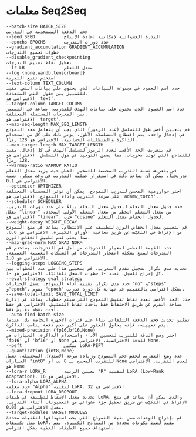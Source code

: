 # معلمات Seq2Seq 

```
--batch-size BATCH_SIZE
حجم الدفعة المستخدمة في التدريب
--seed SEED           البذرة العشوائية لإمكانية إعادة الإنتاج
--epochs EPOCHS       عدد دورات التدريب
--gradient_accumulation GRADIENT_ACCUMULATION
خطوات تجميع التدرجات
--disable_gradient_checkpointing
تعطيل نقاط تفتيش التدرجات
--lr LR               معدل التعلم
--log {none,wandb,tensorboard}
استخدم تتبع التجربة
--text-column TEXT_COLUMN
حدد اسم العمود في مجموعة البيانات الذي يحتوي على بيانات النص. مفيد للتمييز بين حقول النص المتعددة.
الافتراضي هو 'text'.
--target-column TARGET_COLUMN
حدد اسم العمود الذي يحتوي على بيانات الهدف للتدريب. يساعد في التمييز بين المخرجات المحتملة المختلفة.
الافتراضي هو 'target'.
--max-seq-length MAX_SEQ_LENGTH
قم بتعيين أقصى طول للتسلسل (عدد الرموز) الذي يجب أن يتعامل معه النموذج في إدخال واحد. يتم اقتطاع التسلسلات الأطول. يؤثر ذلك على كل من استخدام الذاكرة والمتطلبات الحسابية. الافتراضي هو 128 رمزًا.
--max-target-length MAX_TARGET_LENGTH
قم بتعريف الحد الأقصى لعدد الرموز لتسلسل الهدف في كل إدخال. مفيد للنماذج التي تولد مخرجات، مما يضمن التوحيد في طول التسلسل. الافتراضي هو 128 رمزًا.
--warmup-ratio WARMUP_RATIO
قم بتعريف نسبة التدريب المخصصة للتسخين الخطي حيث يزيد معدل التعلم تدريجياً. يمكن أن يساعد ذلك في استقرار عملية التدريب في وقت مبكر. نسبة الافتراضي هي 0.1.
--optimizer OPTIMIZER
اختر خوارزمية المحسن لتدريب النموذج. يمكن أن تؤثر المحسنات المختلفة على سرعة التدريب وأداء النموذج. الافتراضي هو 'adamw_torch'.
--scheduler SCHEDULER
حدد جدول معدل التعلم لتعديل معدل التعلم بناءً على عدد دورات التدريب. يقلل "linear" من معدل التعلم الخطي من معدل التعلم الأولي المحدد. الافتراضي هو "linear". جرب "cosine" لجدول انخفاض معدل التعلم.
--weight-decay WEIGHT_DECAY
قم بتعيين معدل انخفاض الوزن لتطبيقه على الانتظام. يساعد في منع النموذج من الإفراط في التكيّف عن طريق معاقبة الأوزان الكبيرة. الافتراضي هو 0.0، مما يعني عدم تطبيق انخفاض الوزن.
--max-grad-norm MAX_GRAD_NORM
حدد القيمة العظمى لمعيار التدرجات من أجل قص التدرجات. يستخدم قص التدرجات لمنع مشكلة انفجار التدرجات في الشبكات العصبية العميقة. الافتراضي هو 1.0.
--logging-steps LOGGING_STEPS
تحديد مدى تكرار تسجيل تقدم التدريب. قم بتعيين هذا على عدد الخطوات بين كل إخراج للسجل. تحدد -1 خطوات السجل تلقائيًا. الافتراضي هو -1.
--eval-strategy eval_strategy
حدد مدى تكرار تقييم أداء النموذج. تشمل الخيارات "no" و"steps" و"epoch". يقوم "epoch" بشكل افتراضي بالتقييم في نهاية كل دورة تدريب.
--save-total-limit SAVE_TOTAL_LIMIT
حدد الحد الأقصى لعدد نقاط تفتيش النموذج التي سيتم حفظها. يساعد في إدارة مساحة القرص عن طريق الاحتفاظ فقط بأحدث نقاط التفتيش. الافتراضي هو حفظ أحدث نقطة تفتيش فقط.
--auto-find-batch-size
تمكين تحديد حجم الدفعة التلقائي بناءً على قدرات الأجهزة الخاصة بك. عندما يتم تعيينه، فإنه يحاول العثور على أكبر حجم دفعة يناسب الذاكرة.
--mixed-precision {fp16,bf16,None}
اختر وضع الدقة للتدريب لتحسين الأداء واستخدام الذاكرة. الخيارات هي 'fp16' أو 'bf16' أو None للدقة الافتراضية. الافتراضي هو None.
--peft                تمكين LoRA-PEFT
--quantization {int8,None}
حدد وضع التقريب لخفض حجم النموذج وزيادة سرعة الاستدلال المحتملة. تشمل الخيارات "int8" للتقريب الصحيح بـ 8 بت أو None لعدم التقريب. الافتراضي هو None
--lora-r LORA_R       تعيين الرتبة "R" لتقنية LoRA (Low-Rank Adaptation). الافتراضي هو 16.
--lora-alpha LORA_ALPHA
حدد معلمة "Alpha" لتقنية LoRA. الافتراضي هو 32.
--lora-dropout LORA_DROPOUT
تحديد معدل الإسقاط لتطبيقه في طبقات LoRA، والذي يمكن أن يساعد في منع الإفراط في التكيّف عن طريق تعطيل جزء عشوائي من العصبونات أثناء التدريب. معدل الافتراضي هو 0.05.
--target-modules TARGET_MODULES
قم بإدراج الوحدات ضمن بنية النموذج التي يجب استهدافها لتقنيات محددة مثل تكييفات LoRA. مفيد لضبط مكونات محددة من النماذج الكبيرة. يتم استهداف جميع الطبقات الخطية بشكل افتراضي.
```